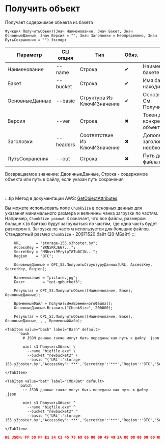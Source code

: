 ﻿---
sidebar_position: 8
description: Получить объект и другие функции для работы с S3 в Открытом пакете интеграций - бесплатной open-source библиотеке интеграций для 1С:Предприятие 8, OneScript и CLI
keywords: [1C, 1С, 1С:Предприятие, 1С:Предприятие 8.3, API, Интеграция, Сервисы, Обмен, OneScript, CLI, S3]
---


# Получить объект
 Получает содержимое объекта из бакета



`Функция ПолучитьОбъект(Знач Наименование, Знач Бакет, Знач ОсновныеДанные, Знач Версия = "", Знач Заголовки = Неопределено, Знач ПутьСохранения = "") Экспорт`

  | Параметр | CLI опция | Тип | Обяз. | Назначение |
  |-|-|-|-|-|
  | Наименование | --name | Строка | &#x2714; | Наименование объекта в бакете |
  | Бакет | --bucket | Строка | &#x2714; | Имя бакета, в котором находится объект |
  | ОсновныеДанные | --basic | Структура Из КлючИЗначение | &#x2714; | Основные данные запроса. См. ПолучитьСтруктуруДанных |
  | Версия | --ver | Строка | &#x2716; | Токен для получения конкретной версии объекта |
  | Заголовки | --headers | Соответствие Из КлючИЗначение | &#x2716; | Дополнительные заголовки запроса, если необходимо |
  | ПутьСохранения | --out | Строка | &#x2716; | Путь для прямой записи файла на диск |

  
  Возвращаемое значение:   ДвоичныеДанные, Строка - содержимое объекта или путь к файлу, если указан путь сохранения

<br/>

:::tip
Метод в документации AWS: [GetObjectAttributes](https://docs.aws.amazon.com/AmazonS3/latest/API/API_GetObjectAttributes.html)

Вы можете использовать поле `ChunkSize` в основных данных для указания минимального размера и величины чанка загрузки по частям. Например, `ChunkSize равный X` означает, что все файлы, размером больше `X` (в байтах) будут загружаться по частям, где одна часть будет размером `X`. Загрузка по частям используется для больших файлов. Стандартный размер `ChunkSize` - 20971520 байт (20 МБайт)
:::
<br/>



```bsl title="Пример использования для 1С:Предприятие/OneScript"
    URL       = "storage-155.s3hoster.by";
    AccessKey = "BRN5RKJE67...";
    SecretKey = "NNhv+i9PrytpT8Tu0C1N...";
    Region    = "BTC";

    ОсновныеДанные = OPI_S3.ПолучитьСтруктуруДанных(URL, AccessKey, SecretKey, Region);

    Наименование = "picture.jpg";
    Бакет        = "opi-gpbucket3";

    Результат = OPI_S3.ПолучитьОбъект(Наименование, Бакет, ОсновныеДанные);

    ВременныйФайл = ПолучитьИмяВременногоФайла();
    ОсновныеДанные.Вставить("ChunkSize", 200000);

    Результат = OPI_S3.ПолучитьОбъект(Наименование, Бакет, ОсновныеДанные, , , ВременныйФайл);
```
    

 <Tabs>
  
    <TabItem value="bash" label="Bash" default>
        ```bash
            # JSON данные также могут быть переданы как путь к файлу .json
            
            oint s3 ПолучитьОбъект \
              --name "bigfile.exe" \
              --bucket "newbucket2" \
              --basic "{'URL':'storage-155.s3hoster.by','AccessKey':'***','SecretKey':'***','Region':'BTC','Service':'s3','ChunkSize':'200000'}"
        ```
    </TabItem>
  
    <TabItem value="bat" label="CMD/Bat" default>
        ```batch
            :: JSON данные также могут быть переданы как путь к файлу .json
            
            oint s3 ПолучитьОбъект ^
              --name "bigfile.exe" ^
              --bucket "newbucket2" ^
              --basic "{'URL':'storage-155.s3hoster.by','AccessKey':'***','SecretKey':'***','Region':'BTC','Service':'s3','ChunkSize':'200000'}"
        ```
    </TabItem>
</Tabs>


```json title="Результат"
НЕ JSON: FF D8 FF E1 54 C1 45 78 69 66 00 00 49 49 2A 00 08 00 00 00 0B 00 0E 01 02 00 20 00 00 00 92 00 00 00 0F 01 02 00 05 00 00 00 B2 00 00 00 10 01 02 00 07 00 00 00 B8 00 00 00 12 01 03 00 01 00…
```
